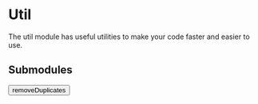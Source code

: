 # Util
The util module has useful utilities to make your code faster and easier to use.

## Submodules


<div>
    <a href="util/removeDuplicates"><button className={styles.counter}>removeDuplicates</button></a>
</div>
